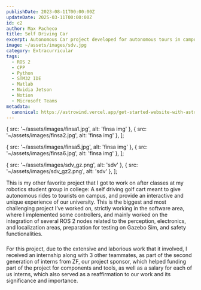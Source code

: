 ```yaml
---
publishDate: 2023-08-11T00:00:00Z
updateDate: 2025-03-11T00:00:00Z
id: c2
author: Max Pacheco
title: Self Driving Car
excerpt: Autonomous Car project developed for autonomous tours in campus at Tec de Monterrey.
image: ~/assets/images/sdv.jpg
category: Extracurricular
tags:
  - ROS 2
  - CPP
  - Python
  - STM32 IDE
  - Matlab
  - Nvidia Jetson
  - Notion
  - Microsoft Teams
metadata:
  canonical: https://astrowind.vercel.app/get-started-website-with-astro-tailwind-css
---
```





  { src: '~/assets/images/finsa1.jpg', alt: 'finsa img' },
  { src: '~/assets/images/finsa2.jpg', alt: 'finsa img' },
];

  { src: '~/assets/images/finsa5.jpg', alt: 'finsa img' },
  { src: '~/assets/images/finsa6.jpg', alt: 'finsa img' },
];

  { src: '~/assets/images/sdv_gz.png', alt: 'sdv' },
  { src: '~/assets/images/sdv_gz2.png', alt: 'sdv' },
];



This is my other favorite project that I got to work on after classes at my robotics student group in college: A self driving golf cart meant to give autonomous rides to tourists on campus, and provide an interactive and unique experience of our university. This is the biggest and most challenging project I’ve worked on, strictly working in the software area, where I implemented some controllers, and mainly worked on the integration of several ROS 2 nodes related to the perception, electronics, and localization areas, preparation for testing on Gazebo Sim, and safety functionalities.

<YouTube id="euo4-gcYWNU" />

###

<VideoGrid videos={sdv_vids} columns="2" />
<ImageGrid images={sdv_demos} columns="2" />
<ImageGrid images={sdv_demos2} columns="1" />

For this project, due to the extensive and laborious work that it involved, I received an internship along with 3 other teammates, as part of the second generation of interns from ZF, our project sponsor, which helped funding part of the project for components and tools, as well as a salary for each of us interns, which also served as a reaffirmation to our work and its significance and importance.

<ImageGrid images={finsa_imgs0} columns="1" />
<ImageGrid images={finsa_imgs2} columns="2" />
<ImageGrid images={finsa_imgs1} columns="2" />
